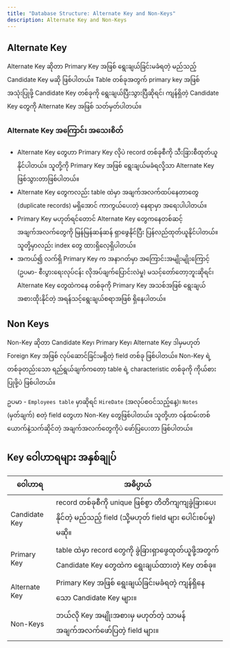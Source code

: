 ```yaml
---
title: "Database Structure: Alternate Key and Non-Keys"
description: Alternate Key and Non-Keys
---
```


## Alternate Key

Alternate Key ဆိုတာ Primary Key အဖြစ် ရွေးချယ်ခြင်းမခံရတဲ့ မည်သည့် Candidate Key မဆို ဖြစ်ပါတယ်။ Table တစ်ခုအတွက် primary key အဖြစ် အသုံးပြုဖို့ Candidate Key တစ်ခုကို ရွေးချယ်ပြီးသွားပြီဆိုရင်၊ ကျန်ရှိတဲ့ Candidate Key တွေကို Alternate Key အဖြစ် သတ်မှတ်ပါတယ်။

### Alternate Key အကြောင်း အသေးစိတ်
- Alternate Key တွေဟာ Primary Key လိုပဲ record တစ်ခုစီကို သီးခြားစီထုတ်ယူနိုင်ပါတယ်။ သူတို့ကို Primary Key အဖြစ် ရွေးချယ်မခံရလို့သာ Alternate Key ဖြစ်သွားတာဖြစ်ပါတယ်။
- Alternate Key တွေကလည်း table ထဲမှာ အချက်အလက်ထပ်နေတာတွေ (duplicate records) မရှိအောင် ကာကွယ်ပေးတဲ့ နေရာမှာ အရေးပါပါတယ်။ 
- Primary Key မဟုတ်ရင်တောင် Alternate Key တွေကနေတစ်ဆင့် အချက်အလက်တွေကို မြန်မြန်ဆန်ဆန် ရှာဖွေနိုင်ပြီး ပြန်လည်ထုတ်ယူနိုင်ပါတယ်။ သူတို့မှာလည်း index တွေ ထားရှိလေ့ရှိပါတယ်။
- အကယ်၍ လက်ရှိ Primary Key က အနာဂတ်မှာ အကြောင်းအမျိုးမျိုးကြောင့် (ဥပမာ- စီးပွားရေးလုပ်ငန်း လိုအပ်ချက်ပြောင်းလဲမှု) မသင့်တော်တော့ဘူးဆိုရင်၊ Alternate Key တွေထဲကနေ တစ်ခုကို Primary Key အသစ်အဖြစ် ရွေးချယ်အစားထိုးနိုင်တဲ့ အရန်သင့်ရွေးချယ်စရာအဖြစ် ရှိနေပါတယ်။


## Non Keys

Non-Key ဆိုတာ Candidate Key၊ Primary Key၊ Alternate Key ဒါမှမဟုတ် Foreign Key အဖြစ် လုပ်ဆောင်ခြင်းမရှိတဲ့ field တစ်ခု ဖြစ်ပါတယ်။
Non-Key ရဲ့ တစ်ခုတည်းသော ရည်ရွယ်ချက်ကတော့ table ရဲ့ characteristic တစ်ခုကို ကိုယ်စားပြုဖို့ပဲ ဖြစ်ပါတယ်။

ဥပမာ - `Employees table` မှာဆိုရင် `HireDate` (အလုပ်စဝင်သည့်နေ့)၊ `Notes` (မှတ်ချက်) စတဲ့ field တွေဟာ Non-Key တွေဖြစ်ပါတယ်။ 
သူတို့ဟာ ဝန်ထမ်းတစ်ယောက်နဲ့သက်ဆိုင်တဲ့ အချက်အလက်တွေကိုပဲ ဖော်ပြပေးတာ ဖြစ်ပါတယ်။

## Key ဝေါဟာရများ အနှစ်ချုပ်
| ဝေါဟာရ |	အဓိပ္ပာယ် |
| --- | ---- |
| Candidate Key | record တစ်ခုစီကို unique ဖြစ်စွာ တိတိကျကျခွဲခြားပေးနိုင်တဲ့ မည်သည့် field (သို့မဟုတ် field များ ပေါင်းစပ်မှု) မဆို။ |
| Primary Key |	table ထဲမှာ record တွေကို ခွဲခြားရှာဖွေထုတ်ယူဖို့အတွက် Candidate Key တွေထဲက ရွေးချယ်ထားတဲ့ Key တစ်ခု။ |
| Alternate Key |Primary Key အဖြစ် ရွေးချယ်ခြင်းမခံရတဲ့ ကျန်ရှိနေသော Candidate Key များ။ |
| Non-Keys | ဘယ်လို Key အမျိုးအစားမှ မဟုတ်တဲ့ သာမန် အချက်အလက်ဖော်ပြတဲ့ field များ။ |

